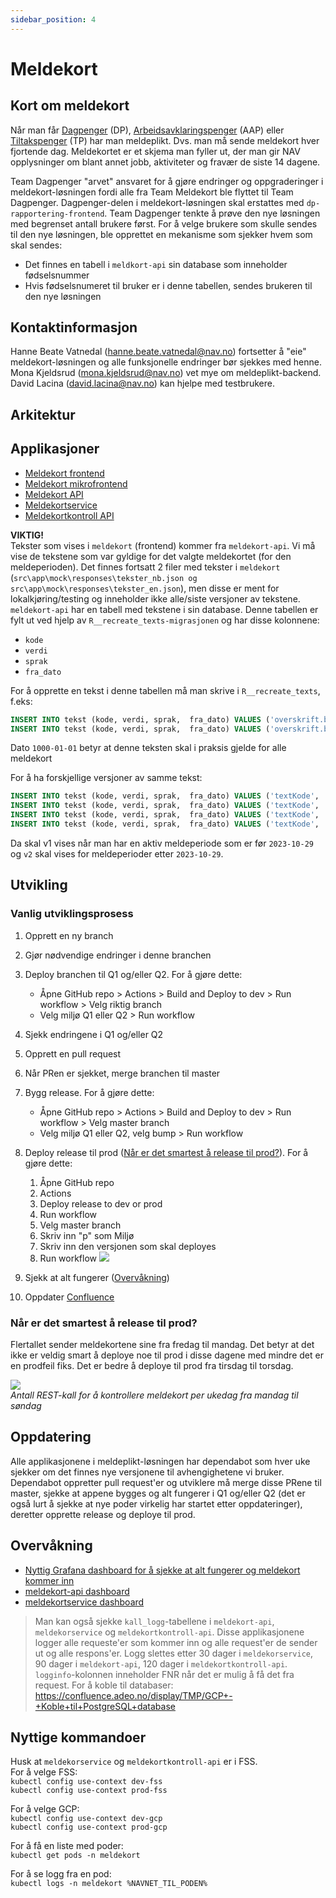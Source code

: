 ```yaml
---
sidebar_position: 4
---
```



# Meldekort

## Kort om meldekort

Når man får [Dagpenger](https://www.nav.no/dagpenger) (DP), [Arbeidsavklaringspenger](https://www.nav.no/aap) (AAP) eller [Tiltakspenger](https://www.nav.no/tiltakspenger) (TP) har man meldeplikt. Dvs. man må sende meldekort hver fjortende dag.
Meldekortet er et skjema man fyller ut, der man gir NAV opplysninger om blant annet jobb, aktiviteter og fravær de siste 14 dagene.

Team Dagpenger "arvet" ansvaret for å gjøre endringer og oppgraderinger i meldekort-løsningen fordi alle fra Team Meldekort ble flyttet til Team Dagpenger. Dagpenger-delen i meldekort-løsningen skal erstattes med `dp-rapportering-frontend`. Team Dagpenger tenkte å prøve den nye løsningen med begrenset antall brukere først. For å velge brukere som skulle sendes til den nye løsningen, ble opprettet en mekanisme som sjekker hvem som skal sendes:

- Det finnes en tabell i `meldkort-api` sin database som inneholder fødselsnummer
- Hvis fødselsnumeret til bruker er i denne tabellen, sendes brukeren til den nye løsningen

## Kontaktinformasjon

Hanne Beate Vatnedal (hanne.beate.vatnedal@nav.no) fortsetter å "eie" meldekort-løsningen og alle funksjonelle endringer bør sjekkes med henne.  
Mona Kjeldsrud (mona.kjeldsrud@nav.no) vet mye om meldeplikt-backend.  
David Lacina (david.lacina@nav.no) kan hjelpe med testbrukere.

## Arkitektur

<Drawio filename="innbyggerflate/losninger/meldeplikt/meldeplikt.drawio" />

## Applikasjoner

- [Meldekort frontend](https://github.com/navikt/meldekort)
- [Meldekort mikrofrontend](https://github.com/navikt/meldekort-mikrofrontend)
- [Meldekort API](https://github.com/navikt/meldekort-api)
- [Meldekortservice](https://github.com/navikt/meldekortservice)
- [Meldekortkontroll API ](https://github.com/navikt/meldekortkontroll-api)

**VIKTIG!**  
Tekster som vises i `meldekort` (frontend) kommer fra `meldekort-api`. Vi må vise de tekstene som var gyldige for det valgte meldekortet (for den meldeperioden). Det finnes fortsatt 2 filer med tekster i `meldekort` (`src\app\mock\responses\tekster_nb.json og src\app\mock\responses\tekster_en.json`), men disse er ment for lokalkjøring/testing og inneholder ikke alle/siste versjoner av tekstene.  
`meldekort-api` har en tabell med tekstene i sin database. Denne tabellen er fylt ut ved hjelp av `R__recreate_texts-migrasjonen` og har disse kolonnene:

- `kode`
- `verdi`
- `sprak`
- `fra_dato`

For å opprette en tekst i denne tabellen må man skrive i `R__recreate_texts`, f.eks:

```sql
INSERT INTO tekst (kode, verdi, sprak,  fra_dato) VALUES ('overskrift.bruttoBelop', 'Brutto beløp ', 'nb',  TO_DATE('1000-01-01', 'YYYY-MM-DD'));
INSERT INTO tekst (kode, verdi, sprak,  fra_dato) VALUES ('overskrift.bruttoBelop', 'Gross amount ', 'en',  TO_DATE('1000-01-01', 'YYYY-MM-DD'));
```

Dato `1000-01-01` betyr at denne teksten skal i praksis gjelde for alle meldekort

For å ha forskjellige versjoner av samme tekst:

```sql
INSERT INTO tekst (kode, verdi, sprak,  fra_dato) VALUES ('textKode', 'Tekst v1 ', 'nb',  TO_DATE('1000-01-01', 'YYYY-MM-DD'));
INSERT INTO tekst (kode, verdi, sprak,  fra_dato) VALUES ('textKode', 'Text v1 ',  'en',  TO_DATE('1000-01-01', 'YYYY-MM-DD'));
INSERT INTO tekst (kode, verdi, sprak,  fra_dato) VALUES ('textKode', 'Tekst v2 ', 'nb',  TO_DATE('2023-10-29', 'YYYY-MM-DD'));
INSERT INTO tekst (kode, verdi, sprak,  fra_dato) VALUES ('textKode', 'Text v2 ',  'en',  TO_DATE('2023-10-29', 'YYYY-MM-DD'));
```

Da skal v1 vises når man har en aktiv meldeperiode som er før `2023-10-29` og `v2` skal vises for meldeperioder etter `2023-10-29`.

## Utvikling

### Vanlig utviklingsprosess

1. Opprett en ny branch
2. Gjør nødvendige endringer i denne branchen
3. Deploy branchen til Q1 og/eller Q2. For å gjøre dette:

   - Åpne GitHub repo > Actions > Build and Deploy to dev > Run workflow > Velg riktig branch
   - Velg miljø Q1 eller Q2 > Run workflow

4. Sjekk endringene i Q1 og/eller Q2
5. Opprett en pull request
6. Når PRen er sjekket, merge branchen til master
7. Bygg release. For å gjøre dette:

   - Åpne GitHub repo > Actions > Build and Deploy to dev > Run workflow > Velg master branch
   - Velg miljø Q1 eller Q2, velg bump > Run workflow

8. Deploy release til prod ([Når er det smartest å release til prod?](#når-er-det-smartest-å-release-til-prod)). For å gjøre dette:

   1. Åpne GitHub repo
   2. Actions
   3. Deploy release to dev or prod
   4. Run workflow
   5. Velg master branch
   6. Skriv inn "p" som Miljø
   7. Skriv inn den versjonen som skal deployes
   8. Run workflow
   ![](./meldekort_deploy.png)

9. Sjekk at alt fungerer ([Overvåkning](#overvåkning))
10. Oppdater [Confluence](https://confluence.adeo.no/display/TMP/Versjonsoversikt)

### Når er det smartest å release til prod?

Flertallet sender meldekortene sine fra fredag til mandag.
Det betyr at det ikke er veldig smart å deploye noe til prod i disse dagene med mindre det er en prodfeil fiks.
Det er bedre å deploye til prod fra tirsdag til torsdag.

![](./meldeplikt-innsendte.png)  
_Antall REST-kall for å kontrollere meldekort per ukedag fra mandag til søndag_

## Oppdatering

Alle applikasjonene i meldeplikt-løsningen har dependabot som hver uke sjekker om det finnes nye versjonene til avhengighetene vi bruker.
Dependabot oppretter pull request'er og utviklere må merge disse PRene til master, sjekke at appene bygges og alt fungerer i Q1 og/eller Q2 (det er også lurt å sjekke at nye poder virkelig har startet etter oppdateringer), deretter opprette release og deploye til prod.

## Overvåkning

- [Nyttig Grafana dashboard for å sjekke at alt fungerer og meldekort kommer inn](https://grafana.nais.io/d/rPG4uUC7k/meldekort-api?orgId=1&refresh=30s)
- [meldekort-api dashboard](https://grafana.nais.io/d/h_LlxHcVz/team-meldeplikt-nais-app-dashbord?from=now%2Fd&to=now&orgId=1&refresh=1m)
- [meldekortservice dashboard](https://grafana.nais.io/d/531ynU5Vz/meldekortservice?orgId=1)

> Man kan også sjekke `kall_logg`-tabellene i `meldekort-api`, `meldekorservice` og `meldekortkontroll-api`.
> Disse applikasjonene logger alle requeste'er som kommer inn og alle request'er de sender ut og alle respons'er.
> Logg slettes etter 30 dager i `meldekorservice`, 90 dager i `meldekort-api`, 120 dager i `meldekortkontroll-api`.
> `logginfo`-kolonnen inneholder FNR når det er mulig å få det fra request.
> For å koble til databaser: https://confluence.adeo.no/display/TMP/GCP+-+Koble+til+PostgreSQL+database

## Nyttige kommandoer

Husk at `meldekorservice` og `meldekortkontroll-api` er i FSS.  
For å velge FSS:  
`kubectl config use-context dev-fss`  
`kubectl config use-context prod-fss`

For å velge GCP:  
`kubectl config use-context dev-gcp`  
`kubectl config use-context prod-gcp`

For å få en liste med poder:  
`kubectl get pods -n meldekort`

For å se logg fra en pod:  
`kubectl logs -n meldekort %NAVNET_TIL_PODEN%`
